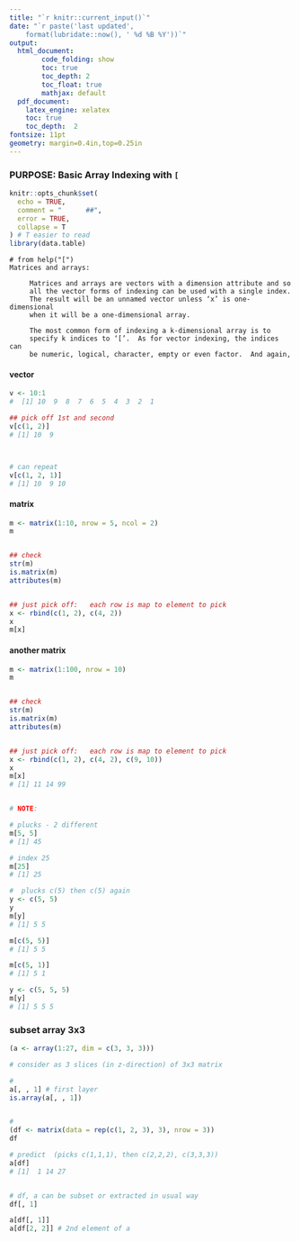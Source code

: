 ```yaml
---
title: "`r knitr::current_input()`"
date: "`r paste('last updated', 
    format(lubridate::now(), ' %d %B %Y'))`"
output:   
  html_document:  
        code_folding: show
        toc: true 
        toc_depth: 2
        toc_float: true
        mathjax: default
  pdf_document:   
    latex_engine: xelatex  
    toc: true
    toc_depth:  2   
fontsize: 11pt   
geometry: margin=0.4in,top=0.25in   
---
```



###	PURPOSE:   Basic Array Indexing with `[`

```r
knitr::opts_chunk$set(
  echo = TRUE,
  comment = "      ##",
  error = TRUE,
  collapse = T
) # T easier to read
library(data.table)
```

```
# from help("[")
Matrices and arrays:

     Matrices and arrays are vectors with a dimension attribute and so
     all the vector forms of indexing can be used with a single index.
     The result will be an unnamed vector unless ‘x’ is one-dimensional
     when it will be a one-dimensional array.

     The most common form of indexing a k-dimensional array is to
     specify k indices to ‘[’.  As for vector indexing, the indices can
     be numeric, logical, character, empty or even factor.  And again,

```

#### vector
```r
v <- 10:1
#  [1] 10  9  8  7  6  5  4  3  2  1

## pick off 1st and second
v[c(1, 2)]
# [1] 10  9



# can repeat
v[c(1, 2, 1)]
# [1] 10  9 10
```

#### matrix

```r
m <- matrix(1:10, nrow = 5, ncol = 2)
m


## check
str(m)
is.matrix(m)
attributes(m)


## just pick off:   each row is map to element to pick
x <- rbind(c(1, 2), c(4, 2))
x
m[x]
```

#### another matrix
```r
m <- matrix(1:100, nrow = 10)
m


## check
str(m)
is.matrix(m)
attributes(m)


## just pick off:   each row is map to element to pick
x <- rbind(c(1, 2), c(4, 2), c(9, 10))
x
m[x]
# [1] 11 14 99


# NOTE:

# plucks - 2 different
m[5, 5]
# [1] 45

# index 25
m[25]
# [1] 25

#  plucks c(5) then c(5) again
y <- c(5, 5)
y
m[y]
# [1] 5 5

m[c(5, 5)]
# [1] 5 5

m[c(5, 1)]
# [1] 5 1

y <- c(5, 5, 5)
m[y]
# [1] 5 5 5
```

### subset array 3x3
```r
(a <- array(1:27, dim = c(3, 3, 3)))

# consider as 3 slices (in z-direction) of 3x3 matrix

#
a[, , 1] # first layer
is.array(a[, , 1])


#
(df <- matrix(data = rep(c(1, 2, 3), 3), nrow = 3))
df

# predict  (picks c(1,1,1), then c(2,2,2), c(3,3,3))
a[df]
# [1]  1 14 27


# df, a can be subset or extracted in usual way
df[, 1]

a[df[, 1]]
a[df[2, 2]] # 2nd element of a
```



